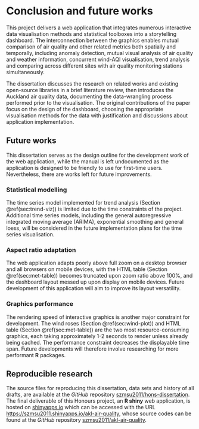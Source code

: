 # Conclusion and future works {#ch:conclusion}

This project delivers a web application that integrates numerous interactive data visualisation methods and statistical toolboxes into a storytelling dashboard. The interconnection between the graphics enables mutual comparison of air quality and other related metrics both spatially and temporally, including anomaly detection, mutual visual analysis of air quality and weather information, concurrent wind-AQI visualisation, trend analysis and comparing across different sites with air quality monitoring stations simultaneously.

The dissertation discusses the research on related works and existing open-source libraries in a brief literature review, then introduces the Auckland air quality data, documenting the data-wrangling process performed prior to the visualisation. The original contributions of the paper focus on the design of the dashboard, choosing the appropriate visualisation methods for the data with justification and discussions about application implementation.

## Future works

This dissertation serves as the design outline for the development work of the web application, while the manual is left undocumented as the application is designed to be friendly to use for first-time users. Nevertheless, there are works left for future improvements.

### Statistical modelling

The time series model implemented for trend analysis (Section \@ref(sec:trend-viz)) is limited due to the time constraints of the project. Additional time series models, including the general autoregressive integrated moving average (ARIMA), exponential smoothing and general loess, will be considered in the future implementation plans for the time series visualisation.

### Aspect ratio adaptation

The web application adapts poorly above full zoom on a desktop browser and all browsers on mobile devices, with the HTML table (Section \@ref(sec:met-table)) becomes truncated upon zoom ratio above 100%, and the dashboard layout messed up upon display on mobile devices. Future development of this application will aim to improve its layout versatility.

### Graphics performance

The rendering speed of interactive graphics is another major constraint for development. The wind roses (Section \@ref(sec:wind-plot)) and HTML table (Section \@ref(sec:met-table)) are the two most resource-consuming graphics, each taking approximately 1-2 seconds to render unless already being cached. The performance constraint decreases the displayable time span. Future developments will therefore involve researching for more performant **R** packages.

## Reproducible research

The source files for reproducing this dissertation, data sets and history of all drafts, are available at the *GitHub* repository [szmsu2011/hons-dissertation](https://github.com/szmsu2011/hons-dissertation). The final deliverable of this Honours project, an **R shiny** web application, is hosted on [shinyapps.io](https://www.shinyapps.io) which can be accessed with the URL [https://szmsu2011.shinyapps.io/akl-air-quality](https://szmsu2011.shinyapps.io/akl-air-quality), whose source codes can be found at the *GitHub* repository [szmsu2011/akl-air-quality](https://github.com/szmsu2011/akl-air-quality).
